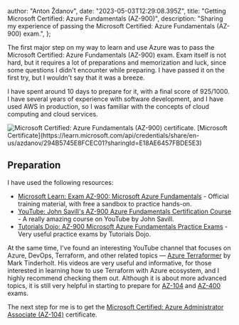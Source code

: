 
  author: "Anton Ždanov",
  date: "2023-05-03T12:29:08.395Z",
  title: "Getting Microsoft Certified: Azure Fundamentals (AZ-900)",
  description:
    "Sharing my experience of passing the Microsoft Certified: Azure Fundamentals (AZ-900) exam.",
};


The first major step on my way to learn and use Azure was to pass the Microsoft Certified: Azure Fundamentals (AZ-900) exam.
Exam itself is not hard, but it requires a lot of preparations and memorization and luck, since some questions I didn't
encounter while preparing. I have passed it on the first try, but I wouldn't say that it was a breeze.

I have spent around 10 days to prepare for it, with a final score of 925/1000. I have several years of experience with
software development, and I have used AWS in production, so I was familiar with the concepts of cloud computing and cloud services.

<aside className="inline-flex flex-col items-center">
  <Image
    src={certificate}
    alt="Microsoft Certified: Azure Fundamentals (AZ-900) certificate."
  />
  [Microsoft Certificate](https://learn.microsoft.com/api/credentials/share/en-us/azdanov/294B5745E8FCEC01?sharingId=E18AE6457FBDE5E3)
</aside>

## Preparation

I have used the following resources:

- [Microsoft Learn: Exam AZ-900: Microsoft Azure Fundamentals](https://learn.microsoft.com/en-us/certifications/exams/az-900/) - Official training material, with free a sandbox to practice hands-on.
- [YouTube: John Savill's AZ-900 Azure Fundamentals Certification Course](https://www.youtube.com/playlist?list=PLlVtbbG169nED0_vMEniWBQjSoxTsBYS3) - A really amazing course on YouTube by John Savill.
- [Tutorials Dojo: AZ-900 Microsoft Azure Fundamentals Practice Exams](https://portal.tutorialsdojo.com/courses/az-900-microsoft-azure-fundamentals-practice-exams/) - Very useful practice exams by Tutorials Dojo.

At the same time, I've found an interesting YouTube channel that focuses on Azure, DevOps, Terraform, and other
related topics — [Azure Terraformer](https://www.youtube.com/@azure-terraformer) by Mark Tinderholt. His videos are very useful and informative,
for those interested in learning how to use Terraform with Azure ecosystem, and I highly recommend checking them out. Although it
is about more advanced topics, it is still very helpful in starting to prepare for [AZ-104](https://learn.microsoft.com/en-us/certifications/azure-administrator/)
and [AZ-400](https://learn.microsoft.com/en-us/certifications/devops-engineer/) exams.

The next step for me is to get the [Microsoft Certified: Azure Administrator
Associate (AZ-104)](https://learn.microsoft.com/en-us/certifications/azure-administrator/) certificate.
